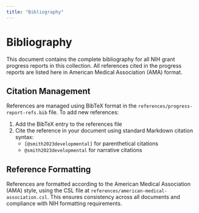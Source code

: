 ```yaml
---
title: "Bibliography"
---
```


# Bibliography

This document contains the complete bibliography for all NIH grant progress reports in this collection. All references cited in the progress reports are listed here in American Medical Association (AMA) format.

```{=html}
<div class="full-bibliography">
```

::: {#refs}
:::

```{=html}
</div>
```

## Citation Management

References are managed using BibTeX format in the `references/progress-report-refs.bib` file. To add new references:

1. Add the BibTeX entry to the references file
2. Cite the reference in your document using standard Markdown citation syntax:
   - `[@smith2023developmental]` for parenthetical citations
   - `@smith2023developmental` for narrative citations

## Reference Formatting

References are formatted according to the American Medical Association (AMA) style, using the CSL file at `references/american-medical-association.csl`. This ensures consistency across all documents and compliance with NIH formatting requirements.
